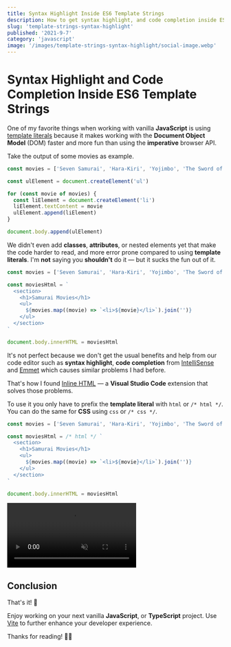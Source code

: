 ```yaml
---
title: Syntax Highlight Inside ES6 Template Strings
description: How to get syntax highlight, and code completion inside ES6 template strings
slug: 'template-strings-syntax-highlight'
published: '2021-9-7'
category: 'javascript'
image: '/images/template-strings-syntax-highlight/social-image.webp'
---
```


# Syntax Highlight and Code Completion Inside ES6 Template Strings

One of my favorite things when working with vanilla **JavaScript** is using [template literals](https://developer.mozilla.org/en-US/docs/Web/JavaScript/Reference/Template_literals) because it makes working with the **Document Object Model** (DOM) faster and more fun than using the **imperative** browser API.

Take the output of some movies as example.

```js:example.js
const movies = ['Seven Samurai', 'Hara-Kiri', 'Yojimbo', 'The Sword of Doom']

const ulElement = document.createElement('ul')

for (const movie of movies) {
  const liElement = document.createElement('li')
  liElement.textContent = movie
  ulElement.append(liElement)
}

document.body.append(ulElement)
```

We didn't even add **classes**, **attributes**, or nested elements yet that make the code harder to read, and more error prone compared to using **template literals**. I'm **not** saying you **shouldn't** do it — but it sucks the fun out of it.

```js:example.js
const movies = ['Seven Samurai', 'Hara-Kiri', 'Yojimbo', 'The Sword of Doom']

const moviesHtml = `
  <section>
    <h1>Samurai Movies</h1>
    <ul>
      ${movies.map((movie) => `<li>${movie}</li>`).join('')}
    </ul>
  </section>
`

document.body.innerHTML = moviesHtml
```

It's not perfect because we don't get the usual benefits and help from our code editor such as **syntax highlight**, **code completion** from [IntelliSense](https://code.visualstudio.com/docs/editor/intellisense) and [Emmet](https://code.visualstudio.com/docs/editor/emmet) which causes similar problems I had before.

That's how I found [Inline HTML](https://marketplace.visualstudio.com/items?itemName=pushqrdx.inline-html) — a **Visual Studio Code** extension that solves those problems.

To use it you only have to prefix the **template literal** with `html` or `/* html */`. You can do the same for **CSS** using `css` or `/* css */`.

```js:example.js
const movies = ['Seven Samurai', 'Hara-Kiri', 'Yojimbo', 'The Sword of Doom']

const moviesHtml = /* html */ `
  <section>
    <h1>Samurai Movies</h1>
    <ul>
      ${movies.map((movie) => `<li>${movie}</li>`).join('')}
    </ul>
  </section>
`

document.body.innerHTML = moviesHtml
```

<video autoPlay={true} loop muted controls>
  <source
    src="/images/template-strings-syntax-highlight/extension.mp4"
    type="video/mp4"
  />
</video>

## Conclusion

That's it! 👏

Enjoy working on your next vanilla **JavaScript**, or **TypeScript** project. Use [Vite](https://vitejs.dev/) to further enhance your developer experience.

Thanks for reading! 🏄‍♀️
